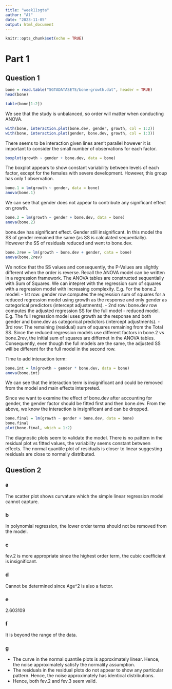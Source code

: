 ```yaml
---
title: "week11sgta"
author: "Al"
date: "2023-11-05"
output: html_document
---
```


```r
knitr::opts_chunk$set(echo = TRUE)
```

# Part 1
## Question 1
```r
bone = read.table("SGTADATASETS/bone-growth.dat", header = TRUE)
head(bone)
```
```r
table(bone[1:2])
```
We see that the study is unbalanced, so order will matter when conducting ANOVA.

```r
with(bone, interaction.plot(bone.dev, gender, growth, col = 1:2))
with(bone, interaction.plot(gender, bone.dev, growth, col = 1:3))
```
There seems to be interaction given lines aren't parallel however it is important to consider the small number of observations for each factor.

```r
boxplot(growth ~ gender + bone.dev, data = bone)
```
The boxplot appears to show constant variability between levels of each factor, except for the females with
severe development. However, this group has only 1 observation. 

```r
bone.1 = lm(growth ~ gender, data = bone)
anova(bone.1)
```
We can see that gender does not appear to contribute any significant effect on growth.

```r
bone.2 = lm(growth ~ gender + bone.dev, data = bone)
anova(bone.2)
```
bone.dev has significant effect. Gender still insignificant. In this model the SS of gender remained the same (as SS is calculated sequentially). However the SS of residuals reduced and went to bone.dev.

```r
bone.2rev = lm(growth ~ bone.dev + gender, data = bone)
anova(bone.2rev)
```
We notice that the SS values and consequently, the P-Values are slightly different when the order is reverse.
Recall the ANOVA model can be written in a regression framework. The ANOVA tables are constructed
sequentially with Sum of Squares. We can intepret with the regression sum of squares with a regression
model with increasing complexity. E.g. For the bone.2 model:
- 1st row: gender row computes the regression sum of squares for a reduced regression model using
growth as the response and only gender as categorical predictors (intercept adjustments).
- 2nd row: bone.dev row computes the adjusted regression SS for the full model - reduced model. E.g.
The full regression model uses growth as the response and both gender and bone.dev as categorical
predictors (intercept adjustments).
- 3rd row: The remaining (residual) sum of squares remaining from the Total SS. Since the reduced
regression models use different factors in bone.2 vs bone.2rev, the initial sum of squares are differnet
in the ANOVA tables. Consequently, even though the full models are the same, the adjusted SS will
be different for the full model in the second row.

Time to add interaction term:
```r
bone.int = lm(growth ~ gender * bone.dev, data = bone)
anova(bone.int)
```
We can see that the interaction term is insignificant and could be removed from the model and main effects
interpreted. 

Since we want to examine the effect of bone.dev after accounting for gender, the gender factor should
be fitted first and then bone.dev. From the above, we know the interaction is insignificant and can be
dropped. 
```r
bone.final = lm(growth ~ gender + bone.dev, data = bone)
bone.final
plot(bone.final, which = 1:2)
```
The diagnostic plots seem to validate the model. There is no pattern in the residual plot vs fitted values, the
variability seems constant between effects. The normal quantile plot of residuals is closer to linear suggesting
residuals are close to normally distributed.

## Question 2
### a
The scatter plot shows curvature which the simple linear regression model cannot capture.

### b
In polynomial regression, the lower order terms should not be removed from the model. 

### c
fev.2 is more appropriate since the highest order term, the cubic coefficient is insignificant.

### d
Cannot be determined since Age^2 is also a factor.

### e
2.603109

### f
It is beyond the range of the data.

### g
- The curve in the normal quantile plots is approximately linear. Hence, the noise approximately
satisfy the normality assumption.
- The residuals in the residual plots do not appear to show any particular pattern. Hence, the noise
approximately has identical distributions.
- Hence, both fev.2 and fev.3 seem valid.










